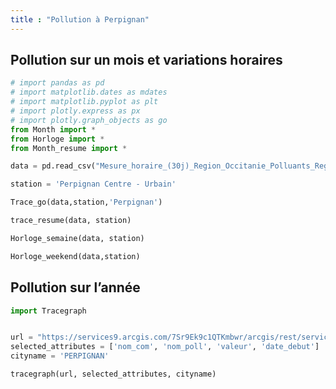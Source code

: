 ```yaml
---
title : "Pollution à Perpignan"
---
```


## Pollution sur un mois et variations horaires

```python
# import pandas as pd
# import matplotlib.dates as mdates
# import matplotlib.pyplot as plt
# import plotly.express as px
# import plotly.graph_objects as go
from Month import *
from Horloge import *
from Month_resume import *

data = pd.read_csv("Mesure_horaire_(30j)_Region_Occitanie_Polluants_Reglementaires.csv")

station = 'Perpignan Centre - Urbain'

Trace_go(data,station,'Perpignan')

trace_resume(data, station)

Horloge_semaine(data, station)

Horloge_weekend(data,station)

```

## Pollution sur l'année

```python
import Tracegraph


url = "https://services9.arcgis.com/7Sr9Ek9c1QTKmbwr/arcgis/rest/services/mesures_occitanie_mensuelle_poll_princ/FeatureServer/0/query?f=json&where=(nom_com%20IN%20('PERPIGNAN'))&outFields=*"
selected_attributes = ['nom_com', 'nom_poll', 'valeur', 'date_debut']
cityname = 'PERPIGNAN'

tracegraph(url, selected_attributes, cityname)
```